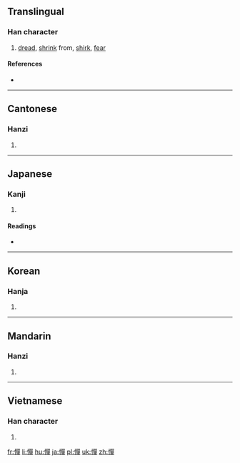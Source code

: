 {{also|惮}}
==Translingual==

===Han character===
{{Han char|rn=61|rad=心|as=12|sn=15|four=9605<sub>6</sub>|canj=心口口十 (PRRJ)|ids=⿰[[忄]][[單]]}}

# [[dread]], [[shrink]] from, [[shirk]], [[fear]]

====References====
* {{Han ref|kx=0403.010|dkj=11222|dj=0743.060|hdz=42354.080|uh=619A|ud=24986|bh=BCAA|bd=48298}}

----

==Cantonese==

===Hanzi===
{{yue-hanzi|jyut=[[daan6]]|y=daan6|sim=惮}}

# {{defn|lang=yue|sort=心12}}

----

==Japanese==

===Kanji===
{{ja-kanji|grade=|rs=心12}}

# {{defn|lang=ja|sort=心12}}

====Readings====
* {{ja-readings|on=[[たん]] (tan), [[た]] (ta), [[だん]] (dan)|kun=[[はばかる]] (habakaru), [[はばかり]] (habakari)}}

----

==Korean==

===Hanja===
{{ko-hanja|hangeul=탄|eumhun=|rv=tan|mr=t'an|y=than}}

# {{defn|lang=ko|sort=心12}}

----

==Mandarin==

===Hanzi===
{{cmn-hanzi|sim=惮|pin=[[dàn]] ([[dan4]])|wg=tan<sup>4</sup>}}

# {{defn|lang=cmn|sort=心12}}

----

==Vietnamese==

===Han character===
{{vi-hantu|[[đạn]], [[dạn]], [[đặn]]|rs=心12}}

# {{defn|lang=vi|sort=心12}}

[[fr:憚]]
[[li:憚]]
[[hu:憚]]
[[ja:憚]]
[[pl:憚]]
[[uk:憚]]
[[zh:憚]]